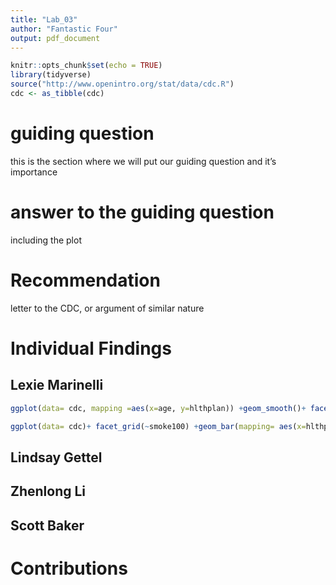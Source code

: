 ```yaml
---
title: "Lab_03"
author: "Fantastic Four"
output: pdf_document
---
```


```r
knitr::opts_chunk$set(echo = TRUE)
library(tidyverse)
source("http://www.openintro.org/stat/data/cdc.R")
cdc <- as_tibble(cdc)
```

# guiding question
this is the section where we will put our guiding question and it's importance

# answer to the guiding question
including the plot

# Recommendation
letter to the CDC, or argument of similar nature

# Individual Findings


## Lexie Marinelli
```r
ggplot(data= cdc, mapping =aes(x=age, y=hlthplan)) +geom_smooth()+ facet_wrap(~smoke100)

ggplot(data= cdc)+ facet_grid(~smoke100) +geom_bar(mapping= aes(x=hlthplan, fill= genhlth))
```

## Lindsay Gettel

## Zhenlong Li

## Scott Baker


# Contributions